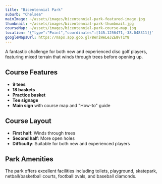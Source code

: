```yaml
---
title: "Bicentennial Park"
suburb: "Chelsea"
mainImage: ~/assets/images/bicentennial-park-featured-image.jpg
thumbnail: ~/assets/images/bicentennial-park-thumbnail.jpg
courseMap: ~/assets/images/bicentennial-park-course-map.jpg
location: '{"type":"Point","coordinates":[145.1256471,-38.048311]}'
googleMapsUrl: https://maps.app.goo.gl/8eniWeLeJZE8vT1Y8
---
```


A fantastic challenge for both new and experienced disc golf players, featuring mixed terrain that winds through trees before opening up.

## Course Features
- **9 tees**
- **18 baskets**
- **Practice basket**
- **Tee signage**
- **Main sign** with course map and "How-to" guide

## Course Layout
- **First half**: Winds through trees
- **Second half**: More open holes
- **Difficulty**: Suitable for both new and experienced players

## Park Amenities
The park offers excellent facilities including toilets, playground, skatepark, netball/basketball courts, football ovals, and baseball diamonds.
